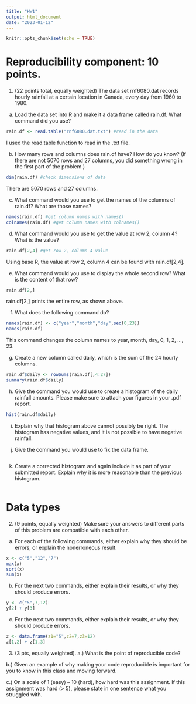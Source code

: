 ```yaml
---
title: "HW1"
output: html_document
date: "2023-01-12"
---
```


```r
knitr::opts_chunk$set(echo = TRUE)
```


# Reproducibility component: 10 points.
1. (22 points total, equally weighted) The data set rnf6080.dat records hourly rainfall at a certain location in Canada, every day from 1960 to 1980.
a. Load the data set into R and make it a data frame called rain.df. What command did you use?
```r
rain.df <- read.table("rnf6080.dat.txt") #read in the data
```

I used the read.table function to read in the .txt file.

b. How many rows and columns does rain.df have? How do you know? (If there are not 5070 rows and 27 columns, you did something wrong in the first part of the problem.)
```r
dim(rain.df) #check dimensions of data
```
There are 5070 rows and 27 columns. 

c. What command would you use to get the names of the columns of rain.df? What are those names?
```r
names(rain.df) #get column names with names()
colnames(rain.df) #get column names with colnames()
```

d. What command would you use to get the value at row 2, column 4? What is the value?
```r
rain.df[2,4] #get row 2, column 4 value
```
Using base R, the value at row 2, column 4 can be found with rain.df[2,4].

e. What command would you use to display the whole second row? What is the content of that row?
```r
rain.df[2,]
```
rain.df[2,] prints the entire row, as shown above.

f. What does the following command do?
```r
names(rain.df) <- c("year","month","day",seq(0,23))
names(rain.df)
```
This command changes the column names to year, month, day, 0, 1, 2, ..., 23.

g. Create a new column called daily, which is the sum of the 24 hourly columns.
```r
rain.df$daily <- rowSums(rain.df[,4:27])
summary(rain.df$daily)
```

h. Give the command you would use to create a histogram of the daily rainfall amounts. Please make sure to attach your figures in your .pdf report.
```r
hist(rain.df$daily)
```

i. Explain why that histogram above cannot possibly be right.
The histogram has negative values, and it is not possible to have negative rainfall.

j. Give the command you would use to fix the data frame.
```r

```

k. Create a corrected histogram and again include it as part of your submitted report. Explain why it is more reasonable than the previous histogram.
```r

```

# Data types
2. (9 points, equally weighted) Make sure your answers to different parts of this problem are compatible
with each other.
a. For each of the following commands, either explain why they should be errors, or explain the nonerroneous
result.
```r
x <- c("5","12","7")
max(x)
sort(x)
sum(x)
```

b. For the next two commands, either explain their results, or why they should produce errors.
```r
y <- c("5",7,12)
y[2] + y[3]
```

c. For the next two commands, either explain their results, or why they should produce errors.
```r
z <- data.frame(z1="5",z2=7,z3=12)
z[1,2] + z[1,3]
```

3. (3 pts, equally weighted).
a.) What is the point of reproducible code?

b.) Given an example of why making your code reproducible is important for you to know in this class and
moving forward.

c.) On a scale of 1 (easy) – 10 (hard), how hard was this assignment. If this assignment was hard (> 5),
please state in one sentence what you struggled with.


